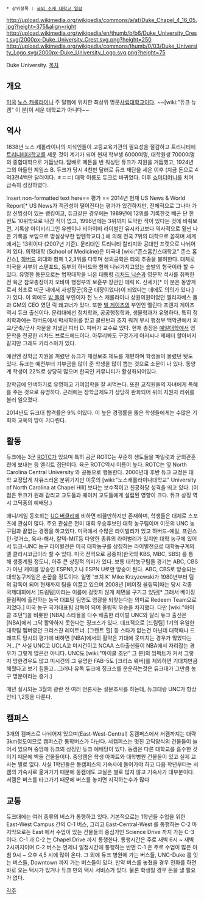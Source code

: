  * 상위항목 : [[국외 소재 대학교 일람]]

http://upload.wikimedia.org/wikipedia/commons/a/af/Duke_Chapel_4_16_05.jpg?height=375&align=right
http://upload.wikimedia.org/wikipedia/en/thumb/b/b6/Duke_University_Crest.svg/2000px-Duke_University_Crest.svg.png?height=250
http://upload.wikimedia.org/wikipedia/commons/thumb/0/03/Duke_University_Logo.svg/2000px-Duke_University_Logo.svg.png?height=75

Duke University. 
[[목차]]
== 개요 ==
[[미국]] [[노스 캐롤라이나]] 주 덜햄에 위치한 최상위 명문[[사립대학교]]이다.
~~[wiki:"듀크 뉴켐" 이 분]이 세운 대학교가 아니다~~

== 역사 ==
1838년 노스 캐롤라이나의 지식인들이 고등교육기관의 필요성을 절감하고 트리니티에 [[트리니티대학교]]를 세운 것이 계기가 되어 현재 학부생 6000여명, 대학원생 7000여명의 종합대학으로 거듭났다. 담배로 떼돈을 번 워싱턴 듀크가 지원을 거듭했고, 1924년 그의 아들인 제임스 B. 듀크가 당시 4천만 달러로 듀크 재단을 세운 이후 (지금 돈으로 4억3천4백만 달러이다. ㅎㄷㄷ) 대학 이름도 듀크로 바뀌었다. 이후 [[쇼미더머니]]를 치며 급속히 성장하였다.

Insert non-formatted text here== 평가 ==
2014년 현재 US News & World Report[* US News가 객관성이 떨어진다는 평가가 있긴하지만, 전체적으로 그나마 가장 신빙성이 있는 랭킹이고, 듀크같은 경우에는 1989년에 12위를 기록한것 빼곤 단 한 번도 10위밖으로 나간 적이 없고, 1998년에는 3위까지 도약한 적이 있다는 것에 비춰보면, 기록상 아이비리그인 유펜이나 비아이비 라이벌인 유시카고보다 역사적으로 훨씬 나은 기록을 보임으로 명실상부한 탑텐학교다.] 에 의해 전국 7위의 대학으로 꼽히며 세계에서는 13위이다 (2007년 기준). 문리대인 트리니티 칼리지와 공대인 프랫으로 나뉘어져 있다. 의학대학 (School of Medicine)은 미국내 [wiki:"존스홉킨스대학교" 존스 홉킨스], [[하버드]] 의대와 함께 1,2,3위를 다투며 생의공학은 타의 추종을 불허한다. 대체로 미국을 서부의 스탠포드, 동부의 하버드와 함께 나눠가지고있는 솥발의 형국이라 할 수 있다. 유명한 동문으로는 법학대학을 나온 대통령 [[리처드 닉슨]]과 영문학 석사를 취득한 전 육군 참모총장이자 오바마 행정부의 보훈부 장관인 에릭 K. 신세키[* 이 분은 동양계로서 최초로 미군 내에서 사성장군(육군 대장이었다)이 되었다는 데에도 의의가 있다.]가 있다. 이 외에도 [[밥 돌]]의 부인이자 전 노스 캐롤라이나 상원의원이었던 엘리자베스 돌과 GM의 CEO 였던 릭 왜고너가 있다. 또한 [[빌 게이츠]]의 부인인 멜린다 프렌치 게이츠 역시 듀크 출신이다. 문리대에선 정치학과, 공공행정학과, 생물학과가 유명하다. 특히 정치학과에는 하버드에서 박사학위를 받고 클린턴과 조지 워커 부시 행정부 백악관에서 외교/군축/군사 자문을 지냈던 피터 D. 피버가 교수로 있다. 현재 총장은 [[예일]]대학에서 영문학을 전공한 리차드 브로드헤드이다. 아무리봐도 구멍가게 아저씨나 제페터 할아버지 같지만 그래도 카리스마가 있다.

예전엔 장학금 지원을 꺼렸던 듀크가 재정보조 제도를 개편하며 학생들이 몰렸던 탓도 있다. 듀크는 예전부터 기부금을 많이 준 학생을 많이 뽑는 것으로 소문이 나 있다. 동양계 학생이 22%로 상당히 많으며 한국인 커뮤니티가 활성화되어있다.

장학금에 인색하기로 유명하고 기여입학을 잘 써먹는다. 또한 교직원들의 자녀에게 특혜를 주는 것으로 유명하다. 근래에는 장학금제도가 상당히 완화되어 위의 지원자 러쉬를 불러 일으켰다.

2014년도 듀크대 합격률은 9% 이였다. 이 높은 경쟁률을 뚫은 학생들에게는 수많은 기회와 교육의 땅이 기다린다.
== 활동 ==
듀크에는 3군 [[ROTC]]가 있으며 특히 공군 ROTC는 꾸준히 생도들을 파일럿과 군의관훈련에 보내는 등 엘리트 집단이다. 육군 ROTC역시 이름이 높다. ROTC는 옆 North Carolina Central University 와 공동으로 행동한다. 2000년대 후반 듀크 교정은 대학 교정답게 자유스러운 분위기지만 이웃의 [wiki:"노스캐롤라이나대학교" University of North Carolina at Chapel Hill] 보다는 보수적이고 친공화당 성격을 띄고 있다. (이 점은 듀크가 원래 감리교 교도들과 퀘이커 교도들에게 설립된 영향이 크다. 듀크 상징 역시 고딕풍의 예배당.)

애니/게임 동호회는 [[UC 버클리]]에 비하면 티끌만하지만 존재하며, 학생들은 대체로 스포츠에 관심이 많다. 주요 관심은 전미 대회 우승후보인 대학 농구팀이며 이웃의 UNC 농구팀과 끝없는 경쟁을 하고있다. 미국에서 수많은 라이벌리가 있고 하버드-예일, 프린스턴-럿거스, 육사-해사, 칼텍-MIT등 다양한 종류의 라이벌리가 있지만 대학 농구에 있어서 듀크-UNC 농구 라이벌전은 미국 대학농구를 상징하는 라이벌전으로 대학농구계의 엘 클라시코급이라 할 수 있다. 미국 전역으로 공중파(한국의 KBS, MBC, SBS) 를 통해 생중계될 정도니, 아주 큰 상징적 의미가 있다. 보통 대학농구팀들 경기는 ABC, CBS가 아닌 케이블 방송인 ESPN1,2 나 ESPN U로만 방송이 된다. ABC, CBS로 방송되는 대학농구게임은 손꼽을 정도이다. 일명 '코치 K' Mike Krzyzewski가 1980년부터 팀의 감독이 되어 현재까지 팀을 이끌고 있으며 2008년 [베이징 올림픽]때는 당시 각종 국제대회에서 [드림팀]이라는 이름에 걸맞지 않게 체면을 구기고 있던[* 그래서 베이징 올림픽에 출전하는 농국 대표팀 팀명도 영광을 되찾는다는 의미로 Redeem Team으로 지었다.] 미국 농구 국가대표팀 감독이 되어 올림픽 우승을 차지했다. 다만 [wiki:"마이클 조던"]을 비롯한 [NBA] 스타들을 다수 배출한 라이벌 UNC와 달리 듀크 출신은 [NBA]에서 그닥 활약하지 못한다는 징크스가 있다. 대표적으로 [드림팀] 1기의 유일한 대학팀 멤버였던 크리스챤 레이트너. [그랜트 힐] 등 스타가 없는건 아닌데 대학때나 드래프트 당시의 평가에 비하면 [NBA]에서의 활약은 기대에 못미치는 경우가 많았다는거...[* 사실 UNC고 UCLA고 미시건이고 NCAA 스타출신들이 NBA에서 자리잡는 경우가 그렇게 많은건 아니다. UNC도 [wiki:"마이클 조던" 그 분]의 임팩트가 커서 그렇지 망한경우도 많고 미시건의 그 유명한 FAB-5도 [크리스 웨버]를 제외하면 기대치만큼 해줬다고 보기 힘들고...그러나 유독 듀크에 징크스를 운운하는것은 듀크대가 그만큼 농구 명문이라는 증거.]

매년 실시되는 3월의 광란 전 여러 언론사는 설문조사를 하는데, 듀크대랑 UNC가 항상 안티 1,2등을 다룬다.

== 캠퍼스 ==
3개의 캠퍼스로 나뉘어져 있으며(East-West-Central) 동캠퍼스에서 서캠까지는 대략 3km정도이므로 캠퍼스간 통학버스가 다닌다. 서캠퍼스는 멋진 고딕양식의 건물들이 늘어서 있으며 중앙에 듀크의 상징인 듀크 예배당이 있다. 동캠은 다른 대학교를 흡수한 것이기 때문에 벽돌 건물들이다. 중앙캠은 학생 아파트와 대학병원 건물들이 있고 실제 교사는 별로 없다. 사실 1학년들은 동캠퍼스의 기숙사에 들어가야 하고 다음 학년부터는 서캠의 기숙사로 옮겨가기 때문에 동캠에도 교실은 별로 많지 않고 기숙사가 대부분이다. 서캠은 버스를 타고가기 때문에 버스를 놓치면 지각하는수가 많다

== 교통 ==
듀크대에는 여러 종류의 버스가 통행하고 있다. 기본적으로는 1학년들 수업을 위한 East-West Campus 간의 C-1 버스, 그리고 East-Central-West 를 통행하는 C-2 마지막으로는 East 에서 수업이 있는 건물들의 중심가인 Science Drive 까지 가는 C-3 이다. C-1 과 C-2 는 Chapel Drive 까지 통행한다. 통행시간은 주로 새벽 6시 ~ 새벽 2시까지이며 C-2 버스는 언제나 일정시간에 통행하는 반면 C-1 은 주로 수업이 많은 아침 9시 ~ 오후 4,5 시에 많이 온다. 그 외에 듀크 병원에 가는 버스들, UNC-Duke 를 잇는 버스들, Downtown 까지 가는 버스들이 있다. 만약 버스를 놓쳤을 경우 전화를 하면 바로 오는 택시가 있거나 듀크 만의 택시 서비스가 있다. 물론 학생일 경우 돈을 낼 필요가 없다.

[[각주]]
